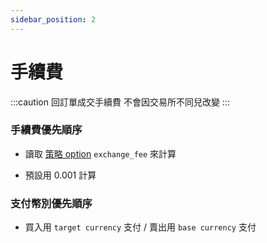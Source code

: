```yaml
---
sidebar_position: 2
---
```



# 手續費

:::caution
回訂單成交手續費 不會因交易所不同兒改變
:::

### 手續費優先順序

- 讀取 [策略 option](/docs/strategy/python#存取策略參數) `exchange_fee` 來計算

- 預設用 0.001 計算

### 支付幣別優先順序

- 買入用 `target currency` 支付 / 賣出用 `base currency` 支付
